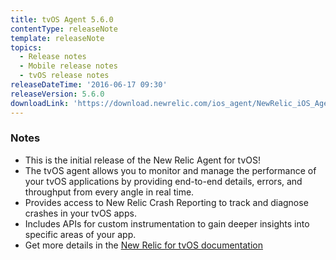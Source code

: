 ```yaml
---
title: tvOS Agent 5.6.0
contentType: releaseNote
template: releaseNote
topics:
  - Release notes
  - Mobile release notes
  - tvOS release notes
releaseDateTime: '2016-06-17 09:30'
releaseVersion: 5.6.0
downloadLink: 'https://download.newrelic.com/ios_agent/NewRelic_iOS_Agent_5.6.0.zip'
---
```


### Notes

* This is the initial release of the New Relic Agent for tvOS!
* The tvOS agent allows you to monitor and manage the performance of your tvOS applications by providing end-to-end details, errors, and throughput from every angle in real time.
* Provides access to New Relic Crash Reporting to track and diagnose crashes in your tvOS apps.
* Includes APIs for custom instrumentation to gain deeper insights into specific areas of your app.
* Get more details in the [New Relic for tvOS documentation](https://docs.newrelic.com/docs/mobile-monitoring/new-relic-mobile-ios/tvos)
